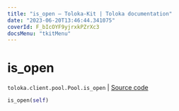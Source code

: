 ```yaml
---
title: "is_open — Toloka-Kit | Toloka documentation"
date: "2023-06-20T13:46:44.341075"
coverId: F_bIcOYF9yjrxkPZrXc3
docsMenu: "tkitMenu"
---
```


# is_open

`toloka.client.pool.Pool.is_open` | [Source code](https://github.com/Toloka/toloka-kit/blob/v1.2.0/src/client/pool/__init__.py#L248)

```python
is_open(self)
```